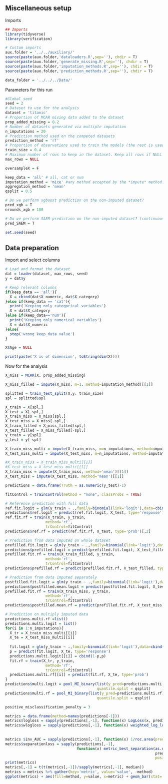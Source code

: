 ## Miscellaneous setup
Imports
```r
## Imports
library(tidyverse)
library(verification)

# Custom imports
aux.folder = '../../auxiliary/'
source(paste(aux.folder,'dataloaders.R',sep=''), chdir = T)
source(paste(aux.folder,'generate_missing.R',sep=''), chdir = T)
source(paste(aux.folder,'imputation_methods.R',sep=''), chdir = T)
source(paste(aux.folder,'prediction_methods.R',sep=''), chdir = T)

data_folder = '../../../Data/'
```

Parameters for this run
```r
#Global seed
seed = 2
# Dataset to use for the analysis
dataset = 'titanic'
# Proportion of MCAR mising data added to the dataset
prop_added_missing = 0.2
# Number of datasets generated via multiple imputation
n_imputations = 20
# Prediction method used on the competed datasets
prediction_method = 'rf'
# Proportion of observations used to train the models (the rest is used for evaluation)
train_size = 0.4
# Maximum number of rows to keep in the dataset. Keep all rows if NULL
max_rows = NULL

oversampleX = F

keep_data = 'all' # all, cat or num
imputation_method = 'mice' #any method accepted by the *impute* method from prediction_methods.R
aggregation_method = 'mean'
qsplit = 0.5

# Do we perform xgboost prediction on the non-imputed dataset?
pred_xgb = T
nrounds_xgb = 100

# Do we perform SAEM prediction on the non-imputed dataset? (continuous data only)
pred_SAEM = T

set.seed(seed)
```

## Data preparation
Import and select columns

```r
# Load and format the dataset
dat = loader(dataset, max_rows, seed)
y = dat$y

# Keep relevant columns
if(keep_data == 'all'){
  X = cbind(dat$X_numeric, dat$X_category)
}else if(keep_data == 'cat'){
  print('Keeping only categorical variables')
  X = dat$X_category
}else if(keep_data=='num'){
  print('Keeping only numerical variables')
  X = dat$X_numeric
}else{
  stop('wrong keep_data value')
}

X$Age = NULL

print(paste('X is of dimension', toString(dim(X))))
```

Now for the analysis
```r
X_miss = MCAR(X, prop_added_missing)

X_miss_filled = impute(X_miss, m=1, method=imputation_method)[[1]]

splitted = train_test_split(X,y, train_size)
spl = splitted$spl

X_train = X[spl,]
X_test = X[-spl,]
X_train_miss = X_miss[spl,]
X_test_miss = X_miss[-spl,]
X_train_filled = X_miss_filled[spl,]
X_test_filled = X_miss_filled[-spl,]
y_train = y[spl]
y_test = y[-spl]
```
```r
X_train_miss_multi = impute(X_train_miss, m=n_imputations, method=imputation_method)
X_test_miss_multi = impute(X_test_miss, m=n_imputations, method=imputation_method)

#X_train_miss = X_train_miss_multi[[1]]
#X_test_miss = X_test_miss_multi[[1]]
X_train_miss = impute(X_train_miss, method='mean')[[1]]
X_test_miss = impute(X_test_miss, method='mean')[[1]]
```
```r
predictions = data.frame(Truth = as.numeric(y_test)-1)

fitControl = trainControl(method = "none", classProbs = TRUE)

# Reference prediction with full data
ref.fit.logit = glm(y_train ~ .,family=binomial(link='logit'),data=cbind(X_train,y_train))
predictions$ref.logit = predict(ref.fit.logit, X_test, type='response')
ref.fit.rf = train(X_train, y_train,
                  method='rf', 
                  trControl=fitControl)
predictions$ref.rf = predict(ref.fit.rf, X_test, type='prob')[,2]

# Prediction from data imputed on whole dataset
prefilled.fit.logit = glm(y_train ~ .,family=binomial(link='logit'),data=cbind(X_train_filled,y_train))
predictions$prefilled.logit = predict(prefilled.fit.logit, X_test_filled, type='response')
prefilled.fit.rf = train(X_train_filled, y_train,
                  method='rf', 
                  trControl=fitControl)
predictions$prefilled.rf = predict(prefilled.fit.rf, X_test_filled, type='prob')[,2]

# Prediction from data imputed separately
postfilled.fit.logit = glm(y_train ~ .,family=binomial(link='logit'),data=cbind(X_train_miss,y_train))
predictions$postfilled.mean.logit = predict(postfilled.fit.logit, X_test_miss, type='response')
prefilled.fit.rf = train(X_train_miss, y_train,
                  method='rf', 
                  trControl=fitControl)
predictions$postfilled.mean.rf = predict(prefilled.fit.rf, X_test_miss, type='prob')[,2]

# Prediction on multiply imputed data 
predictions.multi.rf =list()
predictions.multi.logit = list()
for(i in 1:n_imputations){
  X_tr = X_train_miss_multi[[i]]
  X_te = X_test_miss_multi[[i]]
  
  fit.logit = glm(y_train ~ .,family=binomial(link='logit'),data=cbind(X_tr,y_train))
  p = predict(fit.logit, X_te, type='response')
  predictions.multi.logit[[i]] = cbind(1-p,p)
  fit.rf = train(X_tr, y_train,
                  method='rf', 
                  trControl=fitControl)
  predictions.multi.rf[[i]] = predict(fit.rf, X_te, type='prob')
}
predictions$multi.logit = pool_MI_binary(list(y_pred=predictions.multi.logit), method=aggregation_method, y_true=y_test, 
                                         quantile.split = qsplit)
predictions$multi.rf = pool_MI_binary(list(y_pred=predictions.multi.rf), method=aggregation_method, y_true=y_test, 
                                         quantile.split = qsplit)
```

```r
positive_misclassification_penalty = 3

metrics = data.frame(method=names(predictions[-1]))
metrics$logloss = sapply(predictions[,-1], function(x) LogLoss(x, predictions$Truth))
metrics$wlogloss = sapply(predictions[,-1], function(x) weighted_log_loss(y_pred=x,
                                                                          y_true=predictions$Truth, 
                                                                          y_train=y_train))
metrics $inv_AUC = sapply(predictions[,-1], function(x) 1/roc.area(pred=as.numeric(x), obs=predictions$Truth)$A)
metrics$separationloss = sapply(predictions[,-1], 
                                function(x) metric_best_separation(as.numeric(x), 
                                                                   predictions$Truth,
                                                                   positive_weighting = positive_misclassification_penalty)$val)
print(metrics)
metrics[,-1] = t(t(metrics[,-1])/sapply(metrics[,-1], median))
metrics = metrics %>% gather(key='metric', value='value', -method)
ggplot(metrics) + aes(fill=method, y=value, x=metric) + geom_bar(stat='identity', position='dodge', color='white')
```

